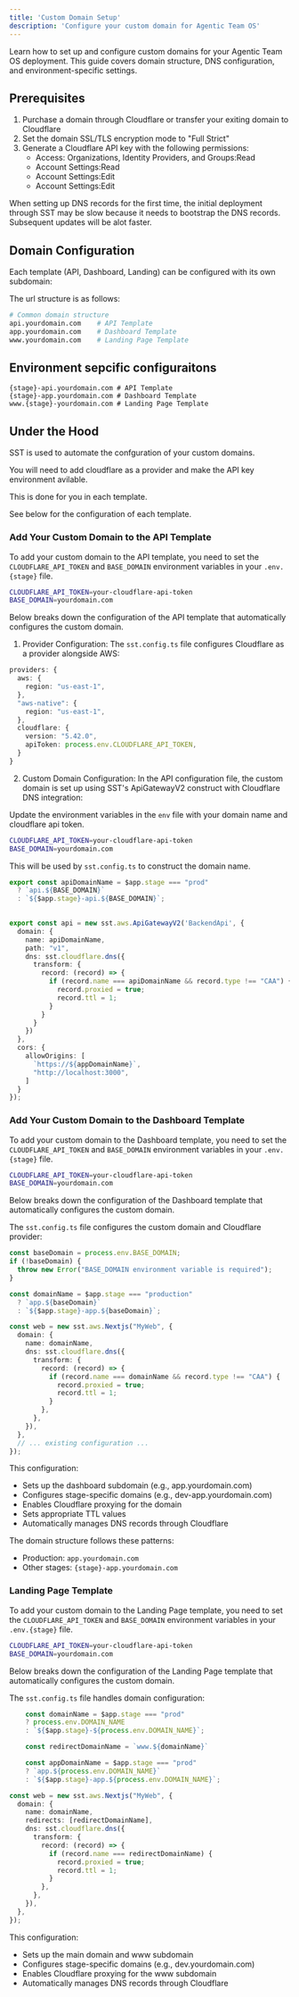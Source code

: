 ```yaml
---
title: 'Custom Domain Setup'
description: 'Configure your custom domain for Agentic Team OS'
---
```


Learn how to set up and configure custom domains for your Agentic Team OS deployment. This guide covers domain structure, DNS configuration, and environment-specific settings.

## Prerequisites

1. Purchase a domain through Cloudflare or transfer your exiting domain to Cloudflare
2. Set the domain SSL/TLS encryption mode to "Full Strict"
3. Generate a Cloudflare API key with the following permissions:
    - Access: Organizations, Identity Providers, and Groups:Read
    - Account Settings:Read
    - Account Settings:Edit
    - Account Settings:Edit

<Note>
When setting up DNS records for the first time, the initial deployment through SST may be slow because it needs to bootstrap the DNS records. Subsequent updates will be alot faster.
</Note>

## Domain Configuration

Each template (API, Dashboard, Landing) can be configured with its own subdomain:

The url structure is as follows:

```bash
# Common domain structure
api.yourdomain.com    # API Template
app.yourdomain.com    # Dashboard Template
www.yourdomain.com    # Landing Page Template
```

## Environment sepcific configuraitons 


```
{stage}-api.yourdomain.com # API Template
{stage}-app.yourdomain.com # Dashboard Template
www.{stage}-yourdomain.com # Landing Page Template
```


## Under the Hood 

SST is used to automate the confguration of your custom domains. 

You will need to add cloudflare as a provider and make the API key environment avilable. 

This is done for you in each template. 

See below for the configuration of each template. 



### Add Your Custom Domain to the API Template

To add your custom domain to the API template, you need to set the `CLOUDFLARE_API_TOKEN` and `BASE_DOMAIN` environment variables in your `.env.{stage}` file.
```bash
CLOUDFLARE_API_TOKEN=your-cloudflare-api-token
BASE_DOMAIN=yourdomain.com
```

Below breaks down the configuration of the API template that automatically configures the custom domain. 
1. Provider Configuration:
The `sst.config.ts` file configures Cloudflare as a provider alongside AWS:

```typescript
providers: {
  aws: {
    region: "us-east-1",
  },
  "aws-native": {
    region: "us-east-1",
  },
  cloudflare: {
    version: "5.42.0",
    apiToken: process.env.CLOUDFLARE_API_TOKEN,
  }
}
```

2. Custom Domain Configuration:
In the API configuration file, the custom domain is set up using SST's ApiGatewayV2 construct with Cloudflare DNS integration:

Update the environment variables in the `env` file with your domain name and cloudflare api token. 

```bash
CLOUDFLARE_API_TOKEN=your-cloudflare-api-token
BASE_DOMAIN=yourdomain.com
```
This will be used by `sst.config.ts` to construct the domain name. 
```typescript
export const apiDomainName = $app.stage === "prod" 
  ? `api.${BASE_DOMAIN}`
  : `${$app.stage}-api.${BASE_DOMAIN}`;
  

export const api = new sst.aws.ApiGatewayV2('BackendApi', {
  domain: {
    name: apiDomainName,
    path: "v1",
    dns: sst.cloudflare.dns({
      transform: {
        record: (record) => {
          if (record.name === apiDomainName && record.type !== "CAA") {
            record.proxied = true;
            record.ttl = 1;
          }
        }
      }
    })
  },
  cors: {
    allowOrigins: [
      `https://${appDomainName}`,
      "http://localhost:3000",
    ]
  }
});
```

### Add Your Custom Domain to the Dashboard Template

To add your custom domain to the Dashboard template, you need to set the `CLOUDFLARE_API_TOKEN` and `BASE_DOMAIN` environment variables in your `.env.{stage}` file.

```bash
CLOUDFLARE_API_TOKEN=your-cloudflare-api-token
BASE_DOMAIN=yourdomain.com
```

Below breaks down the configuration of the Dashboard template that automatically configures the custom domain. 

The `sst.config.ts` file configures the custom domain and Cloudflare provider:

```typescript
const baseDomain = process.env.BASE_DOMAIN;
if (!baseDomain) {
  throw new Error("BASE_DOMAIN environment variable is required");
}

const domainName = $app.stage === "production"
  ? `app.${baseDomain}`
  : `${$app.stage}-app.${baseDomain}`;

const web = new sst.aws.Nextjs("MyWeb", {
  domain: {
    name: domainName,
    dns: sst.cloudflare.dns({
      transform: {
        record: (record) => {
          if (record.name === domainName && record.type !== "CAA") {
            record.proxied = true;
            record.ttl = 1;
          }
        },
      },
    }),
  },
  // ... existing configuration ...
});
```

This configuration:
- Sets up the dashboard subdomain (e.g., app.yourdomain.com)
- Configures stage-specific domains (e.g., dev-app.yourdomain.com)
- Enables Cloudflare proxying for the domain
- Sets appropriate TTL values
- Automatically manages DNS records through Cloudflare

The domain structure follows these patterns:
- Production: `app.yourdomain.com`
- Other stages: `{stage}-app.yourdomain.com`

### Landing Page Template

To add your custom domain to the Landing Page template, you need to set the `CLOUDFLARE_API_TOKEN` and `BASE_DOMAIN` environment variables in your `.env.{stage}` file.

```bash
CLOUDFLARE_API_TOKEN=your-cloudflare-api-token
BASE_DOMAIN=yourdomain.com
```

Below breaks down the configuration of the Landing Page template that automatically configures the custom domain. 

The `sst.config.ts` file handles domain configuration:

```typescript
    const domainName = $app.stage === "prod"
    ? process.env.DOMAIN_NAME
    : `${$app.stage}-${process.env.DOMAIN_NAME}`;

    const redirectDomainName = `www.${domainName}`

    const appDomainName = $app.stage === "prod"
    ? `app.${process.env.DOMAIN_NAME}`
    : `${$app.stage}-app.${process.env.DOMAIN_NAME}`;

const web = new sst.aws.Nextjs("MyWeb", {
  domain: {
    name: domainName,
    redirects: [redirectDomainName],
    dns: sst.cloudflare.dns({
      transform: {
        record: (record) => {
          if (record.name === redirectDomainName) {
            record.proxied = true;
            record.ttl = 1;
          }
        },
      },
    }),
  },
});
```

This configuration:
- Sets up the main domain and www subdomain
- Configures stage-specific domains (e.g., dev.yourdomain.com)
- Enables Cloudflare proxying for the www subdomain
- Automatically manages DNS records through Cloudflare
